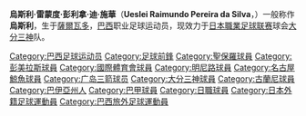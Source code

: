 {{多個問題|
{{BLP unsourced|time=2011-07-08T13:57:00+00:00}}
{{Unreferenced|time=2013-08-12T14:24:07+00:00}}
}}
{{noteta
|G1=南美球會
}}
{{Football player infobox
| playername= 烏斯利
| fullname = Ueslei Raimundo Pereira da Silva
| nickname = 
| image = 
| dateofbirth = {{birth date and age|1972|4|19}} 
| cityofbirth = [[薩爾瓦多_(巴西)|薩爾瓦多]]
| countryofbirth = [[巴西|巴西]]
| height = {{height|m=1.77}}
| currentclub  = [[大分三神|大分三神]]
| position = [[前鋒_(足球)|前鋒]]
| youthyears = 
| youthclubs = 
| years = 1995<br />1995<br />1996<br />1996<br />1997<br />1998<br />1999-00<br />2000-05<br />2005<br />2005<br />2006-07<br />2008-
| clubs = [[巴伊亚竞技俱乐部|巴希亞]]<br />[[彭美拉斯|彭美拉斯]]<br />[[瓜拉尼足球俱乐部|瓜拉尼]]<br />[[聖保羅足球會|聖保羅]]<br />[[维多利亚体育俱乐部|維多利亞]]<br />[[國際體育會|國際體育會]]<br />[[巴伊亚竞技俱乐部|巴希亞]]<br />[[名古屋八鯨|名古屋八鯨]]<br />[[巴伊亚竞技俱乐部|巴希亞]]<br />[[米内罗竞技|明尼路]]<br />[[廣島三箭|廣島三箭]]<br />[[大分三神|大分三神]]
| caps(goals) = <br /><br /><br />{{0}}{{0}}8 {{0}}{{0}}(0)<br /><br />{{0}}{{0}}1 {{0}}{{0}}(0)<br />{{0}}{{0}}? {{0}}(25)<br />114 {{0}}(81)<br /><br />{{0}}12 {{0}}{{0}}(4)<br />{{0}}56 {{0}}(33)<br />{{0}}{{0}}6 {{0}}{{0}}(2)
| pcupdate = [[27_April|27 April]] 2008
}}
'''烏斯利·雷蒙度·彭利拿·迪·施華'''（'''Ueslei Raimundo Pereira da Silva'''，{{bd|1972年|4月19日|catIdx=S}}）一般称作'''烏斯利'''，生于[[薩爾瓦多_(巴西)|薩爾瓦多]]，[[巴西|巴西]]职业足球运动员，现效力于[[日本職業足球联赛|日本職業足球联赛]]球会[[大分三神|大分三神]]队。

{{足球运动员小作品}}


{{DEFAULTSORT:Ueslei}}

[[Category:巴西足球运动员|Category:巴西足球运动员]]
[[Category:足球前鋒|Category:足球前鋒]]
[[Category:聖保羅球員|Category:聖保羅球員]]
[[Category:彭美拉斯球員|Category:彭美拉斯球員]]
[[Category:國際體育會球員|Category:國際體育會球員]]
[[Category:明尼路球員|Category:明尼路球員]]
[[Category:名古屋鯨魚球員|Category:名古屋鯨魚球員]]
[[Category:广岛三箭球员|Category:广岛三箭球员]]
[[Category:大分三神球員|Category:大分三神球員]]
[[Category:古蘭尼球員|Category:古蘭尼球員]]
[[Category:巴伊亞州人|Category:巴伊亞州人]]
[[Category:巴甲球員|Category:巴甲球員]]
[[Category:日職球員|Category:日職球員]]
[[Category:日本外籍足球運動員|Category:日本外籍足球運動員]]
[[Category:巴西旅外足球運動員|Category:巴西旅外足球運動員]]